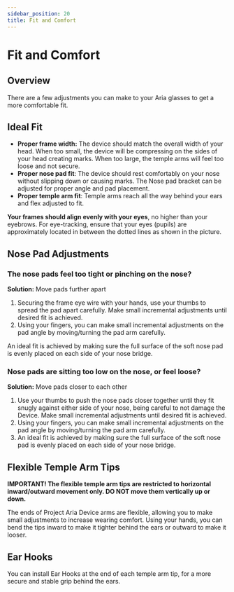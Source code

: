 ```yaml
---
sidebar_position: 20
title: Fit and Comfort
---
```

# Fit and Comfort

## Overview
There are a few adjustments you can make to your Aria glasses to get a more comfortable fit.

## Ideal Fit

* **Proper frame width:** The device should match the overall width of your head. When too small, the device will be compressing on the sides of your head creating marks. When too large, the temple arms will feel too loose and not secure.
* **Proper nose pad fit**: The device should rest comfortably on your nose without slipping down or causing marks. The Nose pad bracket can be adjusted for proper angle and pad placement.
* **Proper temple arm fit**: Temple arms reach all the way behind your ears and flex adjusted to fit.

**Your frames should align evenly with your eyes**, no higher than your eyebrows. For eye-tracking, ensure that your eyes (pupils) are approximately located in between the dotted lines as shown in the picture.


## Nose Pad Adjustments

### The nose pads feel too tight or pinching on the nose?
**Solution:** Move pads further apart

1. Securing the frame eye wire with your hands, use your thumbs to spread the pad apart carefully. Make small incremental adjustments until desired fit is achieved.
2. Using your fingers, you can make small incremental adjustments on the pad angle by moving/turning the pad arm carefully.

An ideal fit is achieved by making sure the full surface of the soft nose pad is evenly placed on each side of your nose bridge.


### Nose pads are sitting too low on the nose, or feel loose?
 **Solution:** Move pads closer to each other

1. Use your thumbs to push the nose pads closer together until they fit snugly against either side of your nose, being careful to not damage the Device. Make small incremental adjustments until desired fit is achieved.
2. Using your fingers, you can make small incremental adjustments on the pad angle by moving/turning the pad arm carefully.
3. An ideal fit is achieved by making sure the full surface of the soft nose pad is evenly placed on each side of your nose bridge.


## Flexible Temple Arm Tips

**IMPORTANT! The flexible temple arm tips are restricted to horizontal inward/outward movement only. DO NOT move them vertically up or down.**

The ends of Project Aria Device arms are flexible, allowing you to make small adjustments to increase wearing comfort. Using your hands, you can bend the tips inward to make it tighter behind the ears or outward to make it looser.


## Ear Hooks

You can install Ear Hooks at the end of each temple arm tip, for a more secure and stable grip behind the ears.
